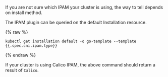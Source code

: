 If you are not sure which IPAM your cluster is using, the way to tell depends on install method.

The IPAM plugin can be queried on the default Installation resource.

{% raw %}
```
kubectl get installation default -o go-template --template {{.spec.cni.ipam.type}}
```
{% endraw %}

If your cluster is using Calico IPAM, the above command should return a result of `Calico`.
